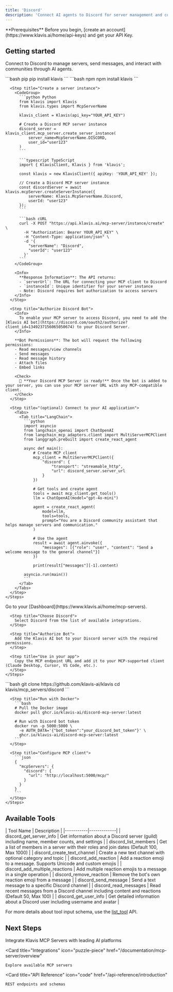 ```yaml
---
title: 'Discord'
description: 'Connect AI agents to Discord for server management and communication'
---
```


<Info>
  **Prerequisites**
  Before you begin, [create an account](https://www.klavis.ai/home/api-keys) and get your API Key.
</Info>

## Getting started

Connect to Discord to manage servers, send messages, and interact with communities through AI agents.

<Tabs>
  <Tab title="API">
    <Steps>
      <Step title="Install the SDKs (optional)">
        <CodeGroup>
          ```bash pip
          pip install klavis
          ```
          ```bash npm
          npm install klavis
          ```
        </CodeGroup>
      </Step>
      
      <Step title="Create a server instance">
        <CodeGroup>
          ```python Python
          from klavis import Klavis
          from klavis.types import McpServerName
          
          klavis_client = Klavis(api_key="YOUR_API_KEY")
          
          # Create a Discord MCP server instance
          discord_server = klavis_client.mcp_server.create_server_instance(
              server_name=McpServerName.DISCORD,
              user_id="user123"
          )
          ```
          
          ```typescript TypeScript
          import { KlavisClient, Klavis } from 'klavis';
          
          const klavis = new KlavisClient({ apiKey: 'YOUR_API_KEY' });
          
          // Create a Discord MCP server instance
          const discordServer = await klavis.mcpServer.createServerInstance({
              serverName: Klavis.McpServerName.Discord,
              userId: "user123"
          });
          ```
          
          ```bash cURL
          curl -X POST "https://api.klavis.ai/mcp-server/instance/create" \
            -H "Authorization: Bearer YOUR_API_KEY" \
            -H "Content-Type: application/json" \
            -d '{
              "serverName": "Discord",
              "userId": "user123"
            }'
          ```
        </CodeGroup>
        
        <Info>
          **Response Information**: The API returns:
          - `serverUrl`: The URL for connecting your MCP client to Discord
          - `instanceId`: Unique identifier for your server instance
          - Note: Discord requires bot authorization to access servers
        </Info>
      </Step>
      
      <Step title="Authorize Discord Bot">
        <Info>
          To enable your MCP server to access Discord, you need to add the [Klavis AI bot](https://discord.com/oauth2/authorize?client_id=1349237156065050674) to your Discord Server.
        </Info>
        
        **Bot Permissions**: The bot will request the following permissions:
        - Read messages/view channels
        - Send messages  
        - Read message history
        - Attach files
        - Embed links
        
        <Check>
          🎉 **Your Discord MCP Server is ready!** Once the bot is added to your server, you can use your MCP server URL with any MCP-compatible client.
        </Check>
      </Step>
      
      <Step title="(optional) Connect to your AI application">
        <Tabs>
          <Tab title="LangChain">
            ```python
            import asyncio
            from langchain_openai import ChatOpenAI
            from langchain_mcp_adapters.client import MultiServerMCPClient
            from langgraph.prebuilt import create_react_agent
            
            async def main():
                # Create MCP client
                mcp_client = MultiServerMCPClient({
                    "discord": {
                        "transport": "streamable_http",
                        "url": discord_server.server_url
                    }
                })
                
                # Get tools and create agent
                tools = await mcp_client.get_tools()
                llm = ChatOpenAI(model="gpt-4o-mini")
                
                agent = create_react_agent(
                    model=llm,
                    tools=tools,
                    prompt="You are a Discord community assistant that helps manage servers and communication."
                )
                
                # Use the agent
                result = await agent.ainvoke({
                    "messages": [{"role": "user", "content": "Send a welcome message to the general channel"}]
                })
                
                print(result["messages"][-1].content)
            
            asyncio.run(main())
            ```
          </Tab>
        </Tabs>
      </Step>
    </Steps>
  </Tab>
  
  <Tab title="UI">
    <Steps>
      <Step title="Open Dashboard">
        Go to your [Dashboard](https://www.klavis.ai/home/mcp-servers).
      </Step>
      
      <Step title="Choose Discord">
        Select Discord from the list of available integrations.
      </Step>
      
      <Step title="Authorize Bot">
        Add the Klavis AI bot to your Discord server with the required permissions.
      </Step>
      
      <Step title="Use in your app">
        Copy the MCP endpoint URL and add it to your MCP-supported client (Claude Desktop, Cursor, VS Code, etc.).
      </Step>
    </Steps>
  </Tab>
  
  <Tab title="Open Source">
    <Steps>
      <Step title="Clone repository (for developers to build from source)">
        ```bash
        git clone https://github.com/klavis-ai/klavis
        cd klavis/mcp_servers/discord
        ```
      </Step>
      
      <Step title="Run with Docker">
        ```bash
        # Pull the Docker image
        docker pull ghcr.io/klavis-ai/discord-mcp-server:latest
        
        # Run with Discord bot token
        docker run -p 5000:5000 \
          -e AUTH_DATA='{"bot_token":"your_discord_bot_token"}' \
          ghcr.io/klavis-ai/discord-mcp-server:latest
        ```
      </Step>
      
      <Step title="Configure MCP client">
        ```json
        {
          "mcpServers": {
            "discord": {
              "url": "http://localhost:5000/mcp/"
            }
          }
        }
        ```
      </Step>
    </Steps>
  </Tab>
</Tabs>

## Available Tools

<Accordion title="Tools Information">
| Tool Name | Description |
|-----------|-------------|
| discord_get_server_info | Get information about a Discord server (guild) including name, member counts, and settings |
| discord_list_members | Get a list of members in a server with their roles and join dates (Default 100, Max 1000) |
| discord_create_text_channel | Create a new text channel with optional category and topic |
| discord_add_reaction | Add a reaction emoji to a message. Supports Unicode and custom emojis |
| discord_add_multiple_reactions | Add multiple reaction emojis to a message in a single operation |
| discord_remove_reaction | Remove the bot's own reaction emoji from a message |
| discord_send_message | Send a text message to a specific Discord channel |
| discord_read_messages | Read recent messages from a Discord channel including content and reactions (Default 50, Max 100) |
| discord_get_user_info | Get detailed information about a Discord user including username and avatar |
</Accordion>

<Note>For more details about tool input schema, use the [list_tool](https://docs.klavis.ai/api-reference/mcp-server/list-tools) API.</Note>

## Next Steps

<CardGroup>
  <Card
    title="AI Platform Integrations"
    icon="robot"
    href="/documentation/ai-platform-integration/overview"
  >
    Integrate Klavis MCP Servers with leading AI platforms
  </Card>
  
  <Card
    title="Integrations"
    icon="puzzle-piece"
    href="/documentation/mcp-server/overview"
  >
    Explore available MCP servers
  </Card>
  
  <Card
    title="API Reference"
    icon="code"
    href="/api-reference/introduction"
  >
    REST endpoints and schemas
  </Card>
</CardGroup>